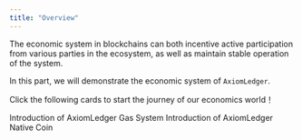 ```yaml
---
title: "Overview"
---
```


The economic system in blockchains can both incentive active participation from various parties in the ecosystem, as well as maintain stable operation of the system.

In this part, we will demonstrate the economic system of `AxiomLedger`.

Click the following cards to start the journey of our economics world！

<CardGroup cols={2}>
    <Card title="Gas" icon="square-1" color="#E5D0A0" href="./gas.en"> Introduction of AxiomLedger Gas System </Card>
    <Card title="Stablecoin" icon="square-2" color="#E5D0A0" href="./stablecoin.en"> Introduction of AxiomLedger Native Coin </Card>
</CardGroup>
